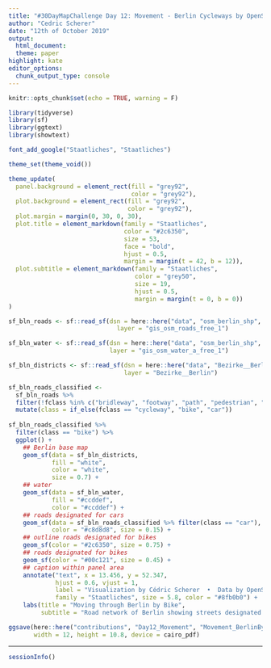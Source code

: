 ```yaml
---
title: "#30DayMapChallenge Day 12: Movement - Berlin Cycleways by OpenStreetMaps"
author: "Cedric Scherer"
date: "12th of October 2019"
output:
  html_document:
  theme: paper
highlight: kate
editor_options:
  chunk_output_type: console
---
```

  
```r
knitr::opts_chunk$set(echo = TRUE, warning = F)
```

```r
library(tidyverse)
library(sf)
library(ggtext)
library(showtext)

font_add_google("Staatliches", "Staatliches")

theme_set(theme_void())

theme_update(
  panel.background = element_rect(fill = "grey92", 
                                  color = "grey92"),
  plot.background = element_rect(fill = "grey92", 
                                 color = "grey92"),
  plot.margin = margin(0, 30, 0, 30),
  plot.title = element_markdown(family = "Staatliches", 
                                color = "#2c6350",
                                size = 53,
                                face = "bold",
                                hjust = 0.5,
                                margin = margin(t = 42, b = 12)),
  plot.subtitle = element_markdown(family = "Staatliches", 
                                   color = "grey50",
                                   size = 19,
                                   hjust = 0.5,
                                   margin = margin(t = 0, b = 0))
)
```

```r
sf_bln_roads <- sf::read_sf(dsn = here::here("data", "osm_berlin_shp", "gis_osm_roads_free_1.shp"), 
                              layer = "gis_osm_roads_free_1")

sf_bln_water <- sf::read_sf(dsn = here::here("data", "osm_berlin_shp", "gis_osm_water_a_free_1.shp"), 
                            layer = "gis_osm_water_a_free_1")

sf_bln_districts <- sf::read_sf(dsn = here::here("data", "Bezirke__Berlin", "Bezirke__Berlin.shp"), 
                                layer = "Bezirke__Berlin")
```

```r
sf_bln_roads_classified <- 
  sf_bln_roads %>% 
  filter(!fclass %in% c("bridleway", "footway", "path", "pedestrian", "steps")) %>% 
  mutate(class = if_else(fclass == "cycleway", "bike", "car"))
  
sf_bln_roads_classified %>% 
  filter(class == "bike") %>% 
  ggplot() + 
    ## Berlin base map
    geom_sf(data = sf_bln_districts,
            fill = "white",
            color = "white",
            size = 0.7) +
    ## water
    geom_sf(data = sf_bln_water,
            fill = "#ccddef",  
            color = "#ccddef") +
    ## roads designated for cars
    geom_sf(data = sf_bln_roads_classified %>% filter(class == "car"), 
            color = "#c8d8d8", size = 0.15) +
    ## outline roads designated for bikes
    geom_sf(color = "#2c6350", size = 0.75) + 
    ## roads designated for bikes
    geom_sf(color = "#00c121", size = 0.45) + 
    ## caption within panel area
    annotate("text", x = 13.456, y = 52.347, 
             hjust = 0.6, vjust = 1,
             label = "Visualization by Cédric Scherer  •  Data by OpenStreetMap",
             family = "Staatliches", size = 5.8, color = "#8fb0b0") + 
    labs(title = "Moving through Berlin by Bike",
         subtitle = "Road network of Berlin showing streets designated for <b style='color:#00c121'>cyclists</b> and <b style='color:#8fb0b0'>car drivers</b>")

ggsave(here::here("contributions", "Day12_Movement", "Movement_BerlinByBike.pdf"), 
       width = 12, height = 10.8, device = cairo_pdf)
```

***

```r
sessionInfo()
```

